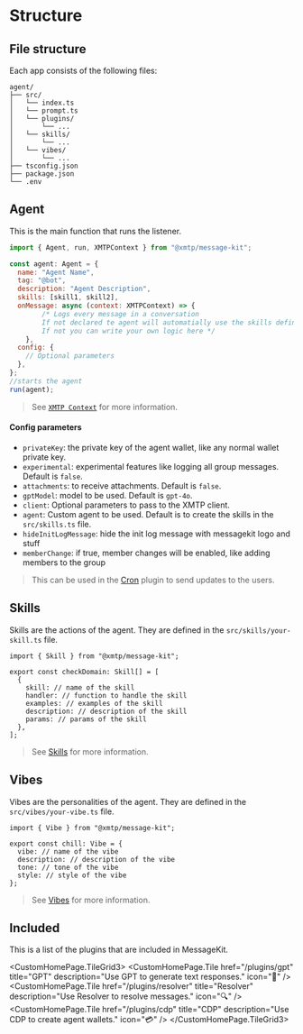 
# Structure

## File structure

Each app consists of the following files:

```
agent/
├── src/
│   └── index.ts
│   └── prompt.ts
│   └── plugins/
│       └── ...
│   └── skills/
│       └── ...
│   └── vibes/
│       └── ...
├── tsconfig.json
├── package.json
└── .env
```

## Agent

This is the main function that runs the listener.

```jsx
import { Agent, run, XMTPContext } from "@xmtp/message-kit";

const agent: Agent = {
  name: "Agent Name",
  tag: "@bot",
  description: "Agent Description",
  skills: [skill1, skill2],
  onMessage: async (context: XMTPContext) => {
        /* Logs every message in a conversation
        If not declared te agent will automatially use the skills defined
        If not you can write your own logic here */
    },
  config: {
    // Optional parameters
  },
};
//starts the agent
run(agent);
```

> See [`XMTP Context`](/concepts/xmtp) for more information.

#### Config parameters

- `privateKey`: the private key of the agent wallet, like any normal wallet private key.
- `experimental`: experimental features like logging all group messages. Default is `false`.
- `attachments`: to receive attachments. Default is `false`.
- `gptModel`: model to be used. Default is `gpt-4o`.
- `client`: Optional parameters to pass to the XMTP client.
- `agent`: Custom agent to be used. Default is to create the skills in the `src/skills.ts` file.
- `hideInitLogMessage`: hide the init log message with messagekit logo and stuff
- `memberChange`: if true, member changes will be enabled, like adding members to the group

> This can be used in the [Cron](/plugins/cron) plugin to send updates to the users.

## Skills

Skills are the actions of the agent. They are defined in the `src/skills/your-skill.ts` file.

```tsx
import { Skill } from "@xmtp/message-kit";

export const checkDomain: Skill[] = [
  {
    skill: // name of the skill
    handler: // function to handle the skill
    examples: // examples of the skill
    description: // description of the skill
    params: // params of the skill
  },
];
```

> See [Skills](/community/skills) for more information.

## Vibes

Vibes are the personalities of the agent. They are defined in the `src/vibes/your-vibe.ts` file.

```tsx
import { Vibe } from "@xmtp/message-kit";

export const chill: Vibe = {
  vibe: // name of the vibe
  description: // description of the vibe
  tone: // tone of the vibe
  style: // style of the vibe
};
```

> See [Vibes](/community/vibes) for more information.

## Included

This is a list of the plugins that are included in MessageKit.

<CustomHomePage.TileGrid3>
  <CustomHomePage.Tile
    href="/plugins/gpt"
    title="GPT"
    description="Use GPT to generate text responses."
    icon="🤖"
  />
  <CustomHomePage.Tile
    href="/plugins/resolver"
    title="Resolver"
    description="Use Resolver to resolve messages."
    icon="🔍"
  />
  <CustomHomePage.Tile
    href="/plugins/cdp"
    title="CDP"
    description="Use CDP to create agent wallets."
    icon="💳"
  />
</CustomHomePage.TileGrid3>
